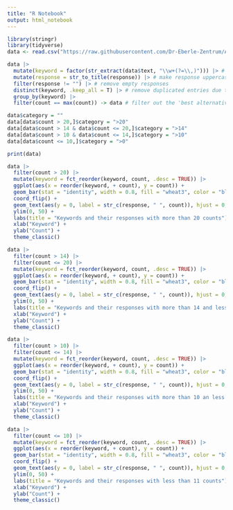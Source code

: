 ```yaml
---
title: "R Notebook"
output: html_notebook
---
```


```r
library(stringr)
library(tidyverse)
data <- read.csv("https://raw.githubusercontent.com/Dr-Eberle-Zentrum/Advanced-data-processing-with-R/main/Projects/dana-jabari/cloze_task_results.csv")

data |>
  mutate(keyword = factor(str_extract(data$text, "\\w+(?=\\,)"))) |> # extraction of the keyword
  mutate(response = str_to_title(response)) |> # make response uppercase
  filter(response != "") |> # remove empty responses
  distinct(keyword, .keep_all = T) |> # remove duplicated entries due to same response count
  group_by(keyword) |>
  filter(count == max(count)) -> data # filter out the 'best alternatives'

data$category = ""
data[data$count > 20,]$category = ">20"
data[data$count > 14 & data$count <= 20,]$category = ">14" 
data[data$count > 10 & data$count <= 14,]$category = ">10"
data[data$count <= 10,]$category = ">0" 

print(data)
```

```r

data |>
  filter(count > 20) |>
  mutate(keyword = fct_reorder(keyword, count, .desc = TRUE)) |>
  ggplot(aes(x = reorder(keyword, + count), y = count)) +
  geom_bar(stat = "identity", width = 0.8, fill = "wheat3", color = "black") +
  coord_flip() +
  geom_text(aes(y = 0, label = str_c(response, " ", count)), hjust = 0, nudge_y = 0.2) +
  ylim(0, 50) +
  labs(title = "Keywords and their responses with more than 20 counts") +
  xlab("Keyword") +
  ylab("Count") +
  theme_classic()

data |>
  filter(count > 14) |>
  filter(count <= 20) |>
  mutate(keyword = fct_reorder(keyword, count, .desc = TRUE)) |>
  ggplot(aes(x = reorder(keyword, + count), y = count)) +
  geom_bar(stat = "identity", width = 0.8, fill = "wheat3", color = "black") +
  coord_flip() +
  geom_text(aes(y = 0, label = str_c(response, " ", count)), hjust = 0, nudge_y = 0.2) +
  ylim(0, 50) +
  labs(title = "Keywords and their responses with more than 14 and less than 21 counts") +
  xlab("Keyword") +
  ylab("Count") +
  theme_classic()

data |>
  filter(count > 10) |>
  filter(count <= 14) |>
  mutate(keyword = fct_reorder(keyword, count, .desc = TRUE)) |>
  ggplot(aes(x = reorder(keyword, + count), y = count)) +
  geom_bar(stat = "identity", width = 0.8, fill = "wheat3", color = "black") +
  coord_flip() +
  geom_text(aes(y = 0, label = str_c(response, " ", count)), hjust = 0, nudge_y = 0.2) +
  ylim(0, 50) +
  labs(title = "Keywords and their responses with more than 10 an less than 15 counts") +
  xlab("Keyword") +
  ylab("Count") +
  theme_classic()

data |>
  filter(count <= 10) |>
  mutate(keyword = fct_reorder(keyword, count, .desc = TRUE)) |>
  ggplot(aes(x = reorder(keyword, + count), y = count)) +
  geom_bar(stat = "identity", width = 0.8, fill = "wheat3", color = "black") +
  coord_flip() +
  geom_text(aes(y = 0, label = str_c(response, " ", count)), hjust = 0, nudge_y = 0.2) +
  ylim(0, 50) +
  labs(title = "Keywords and their responses with less than 11 counts") +
  xlab("Keyword") +
  ylab("Count") +
  theme_classic()
```
